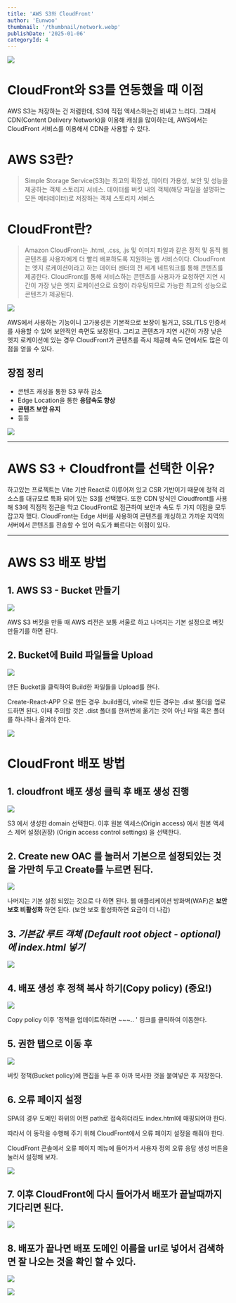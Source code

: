 ```yaml
---
title: 'AWS S3와 CloudFront'
author: 'Eunwoo'
thumbnail: '/thumbnail/network.webp'
publishDate: '2025-01-06'
categoryId: 4
---
```


![](https://velog.velcdn.com/images/eunwoo1341/post/8652e640-9894-4da4-96fa-726be9453bf0/image.png)

# CloudFront와 S3를 연동했을 때 이점

AWS S3는 저장하는 건 저렴한데, S3에 직접 엑세스하는건 비싸고 느리다.
그래서 CDN(Content Delivery Network)을 이용해 캐싱을 많이하는데, AWS에서는 CloudFront 서비스를 이용해서 CDN을 사용할 수 있다.

# AWS S3란?

> Simple Storage Service(S3)는 최고의 확장성, 데이터 가용성, 보안 및 성능을 제공하는 객체 스토리지 서비스. 데이터를 버킷 내의 객체(해당 파일을 설명하는 모든 메타데이터)로 저장하는 객체 스토리지 서비스

# CloudFront란?

> Amazon CloudFront는 .html, .css, .js 및 이미지 파일과 같은 정적 및 동적 웹 콘텐츠를 사용자에게 더 빨리 배포하도록 지원하는 웹 서비스이다. CloudFront는 엣지 로케이션이라고 하는 데이터 센터의 전 세계 네트워크를 통해 콘텐츠를 제공한다. CloudFront를 통해 서비스하는 콘텐츠를 사용자가 요청하면 지연 시간이 가장 낮은 엣지 로케이션으로 요청이 라우팅되므로 가능한 최고의 성능으로 콘텐츠가 제공된다.

![](https://velog.velcdn.com/images/eunwoo1341/post/94cedc5b-eb68-4a58-b456-e8d5b9bd085c/image.png)

AWS에서 사용하는 기능이니 고가용성은 기본적으로 보장이 될거고, SSL/TLS 인증서를 사용할 수 있어 보안적인 측면도 보장된다.
그리고 콘텐츠가 지연 시간이 가장 낮은 엣지 로케이션에 있는 경우 CloudFront가 콘텐츠를 즉시 제공해 속도 면에서도 많은 이점을 얻을 수 있다.

## 장점 정리

- 콘텐츠 캐싱을 통한 S3 부하 감소
- Edge Location을 통한 **응답속도 향상**
- **콘텐츠 보안 유지**
- 등등

![](https://velog.velcdn.com/images/eunwoo1341/post/9c8fd69a-d30f-4144-b630-719128f3dda9/image.png)

---

# AWS S3 + Cloudfront를 선택한 이유?

하고있는 프로젝트는 Vite 기반 React로 이루어져 있고 CSR 기반이기 때문에 정적 리소스를 대규모로 특화 되어 있는 S3를 선택했다. 또한 CDN 방식인 Cloudfront를 사용해 S3에 직접적 접근을 막고 CloudFront로 접근하여 보안과 속도 두 가지 이점을 모두 잡고자 했다. CloudFront는 Edge 서버를 사용하여 콘텐츠를 캐싱하고 가까운 지역의 서버에서 콘텐츠를 전송할 수 있어 속도가 빠르다는 이점이 있다.

---

# AWS S3 배포 방법

## 1. AWS S3 - Bucket 만들기

![](https://velog.velcdn.com/images/eunwoo1341/post/1ac16e95-d581-45e7-bf72-04fce40ea3a1/image.png)

AWS S3 버킷을 만들 때 AWS 리전은 보통 서울로 하고 나머지는 기본 설정으로 버킷 만들기를 하면 된다.

## 2. Bucket에 Build 파일들을 Upload

![](https://velog.velcdn.com/images/eunwoo1341/post/f2b8df74-4f2f-4a62-bb77-d961ce15cf69/image.png)

만든 Bucket을 클릭하여 Build한 파일들을 Upload를 한다.

Create-React-APP 으로 만든 경우 .build폴더, vite로 만든 경우는 .dist 폴더을 업로드하면 된다.
이때 주의할 것은 .dist 폴더를 한꺼번에 옮기는 것이 아닌 파일 혹은 폴더를 하나하나 옮겨야 한다.

![](https://velog.velcdn.com/images/eunwoo1341/post/9c568e6a-bda0-44e9-9c0e-c565e343eb9d/image.png)

# CloudFront 배포 방법

## 1. cloudfront 배포 생성 클릭 후 배포 생성 진행

![](https://velog.velcdn.com/images/eunwoo1341/post/380e21e3-e6b5-4221-bff2-b20debce241a/image.png)

S3 에서 생성한 domain 선택한다.
이후 원본 엑세스(Origin access) 에서 원본 액세스 제어 설정(권장) (Origin access control settings) 을 선택한다.

## 2. Create new OAC 를 눌러서 기본으로 설정되있는 것을 가만히 두고 Create를 누르면 된다.

![](https://velog.velcdn.com/images/eunwoo1341/post/b414bd6c-7a48-4a9e-9cc8-556b2e0f6e4a/image.png)

나머지는 기본 설정 되있는 것으로 다 하면 된다.
웹 애플리케이션 방화벽(WAF)은 **보안 보호 비활성화** 하면 된다.
(보안 보호 활성화하면 요금이 더 나감)

## 3. _기본값 루트 객체 (Default root object - optional) 에 index.html 넣기_

![](https://velog.velcdn.com/images/eunwoo1341/post/347c8647-be36-4331-b35a-912d601fae35/image.png)

## 4. 배포 생성 후 **정책 복사 하기**(Copy policy) (중요!)

![](https://velog.velcdn.com/images/eunwoo1341/post/9953b7e6-a297-47f1-962a-d897bd1e2442/image.png)

Copy policy 이후 '정책을 업데이트하려면 ~~~.. ' 링크를 클릭하여 이동한다.

## 5. 권한 탭으로 이동 후

![](https://velog.velcdn.com/images/eunwoo1341/post/2bc1e5a8-5c2b-44f3-8184-639f3cde1ec0/image.png)

버킷 정책(Bucket policy)에 편집을 누른 후 아까 복사한 것을 붙여넣은 후 저장한다.

## 6. 오류 페이지 설정

SPA의 경우 도메인 하위의 어떤 path로 접속하더라도 index.html에 매핑되어야 한다.

따라서 이 동작을 수행해 주기 위해 CloudFront에서 오류 페이지 설정을 해줘야 한다.

CloudFront 콘솔에서 오류 페이지 메뉴에 들어가서 사용자 정의 오류 응답 생성 버튼을 눌러서 설정해 보자.

![](https://img1.daumcdn.net/thumb/R1280x0/?scode=mtistory2&fname=https%3A%2F%2Fblog.kakaocdn.net%2Fdna%2FbduV2X%2FbtsObuL8YTI%2FAAAAAAAAAAAAAAAAAAAAAL5C1e73tOreSzlJNyurWecl16f5dKPm9FCydAUBR9i2%2Fimg.png%3Fcredential%3DyqXZFxpELC7KVnFOS48ylbz2pIh7yKj8%26expires%3D1753973999%26allow_ip%3D%26allow_referer%3D%26signature%3DxntgknfBcW9svt26NWc9qrTb0Xg%253D)

## 7. 이후 CloudFront에 다시 들어가서 배포가 끝날때까지 기다리면 된다.

![](https://velog.velcdn.com/images/eunwoo1341/post/238e43bf-8708-45e2-a9d6-6655ca9eb816/image.png)

## 8. 배포가 끝나면 배포 도메인 이름을 url로 넣어서 검색하면 잘 나오는 것을 확인 할 수 있다.

![](https://velog.velcdn.com/images/eunwoo1341/post/7d882fda-49af-49a4-be55-9ac5e61238b9/image.png)

![](https://velog.velcdn.com/images/eunwoo1341/post/7ca9c1ab-35f8-4a9a-97d0-00ac8689da43/image.png)
